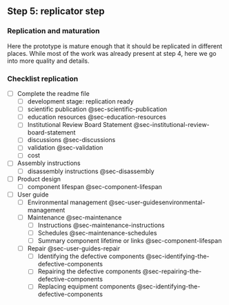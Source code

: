 ## Step 5: replicator step

### Replication and maturation

Here the prototype is mature enough that it should be replicated in different places. While most of the work was already present at step 4, here we go into more quality and details.

### Checklist replication

- [ ] Complete the readme file
  - [ ] development stage: replication ready
  - [ ] scientific publication @sec-scientific-publication
  - [ ] education resources @sec-education-resources
  - [ ] Institutional Review Board Statement @sec-institutional-review-board-statement
  - [ ] discussions @sec-discussions
  - [ ] validation @sec-validation
  - [ ] cost 
  
- [ ] Assembly instructions
  - [ ] disassembly instructions @sec-disassembly

- [ ] Product design
  - [ ] component lifespan @sec-component-lifespan
  
- [ ] User guide
  - [ ] Environmental management @sec-user-guidesenvironmental-management
  - [ ] Maintenance @sec-maintenance 
      - [ ] Instructions @sec-maintenance-instructions
      - [ ] Schedules @sec-maintenance-schedules
      - [ ] Summary component lifetime or links @sec-component-lifespan
  - [ ] Repair @sec-user-guides-repair
      - [ ] Identifying the defective components @sec-identifying-the-defective-components
      - [ ] Repairing the defective components @sec-repairing-the-defective-components  
      - [ ] Replacing equipment components @sec-identifying-the-defective-components      




